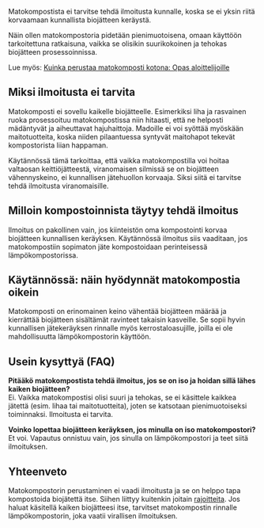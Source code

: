Matokompostista ei tarvitse tehdä ilmoitusta kunnalle, koska se ei yksin riitä korvaamaan kunnallista biojätteen
keräystä.

Näin ollen matokompostoria pidetään pienimuotoisena, omaan käyttöön tarkoitettuna ratkaisuna, vaikka se olisikin
suurikokoinen ja tehokas biojätteen prosessoinnissa.

Lue myös:
[Kuinka perustaa matokomposti kotona: Opas aloittelijoille](https://www.luomuliero.fi/blogi/julkaisu/kuinka-perustaa-matokomposti-kotona-opas-aloittelijoille)

## Miksi ilmoitusta ei tarvita

Matokomposti ei sovellu kaikelle biojätteelle. Esimerkiksi liha ja rasvainen ruoka prosessoituu matokompostissa niin
hitaasti, että ne helposti mädäntyvät ja aiheuttavat hajuhaittoja. Madoille ei voi syöttää myöskään maitotuotteita,
koska niiden pilaantuessa syntyvät maitohapot tekevät kompostorista liian happaman.

Käytännössä tämä tarkoittaa, että vaikka matokompostilla voi hoitaa valtaosan keittiöjätteestä, viranomaisen silmissä se
on biojätteen vähennyskeino, ei kunnallisen jätehuollon korvaaja. Siksi siitä ei tarvitse tehdä ilmoitusta
viranomaisille.

## Milloin kompostoinnista täytyy tehdä ilmoitus

Ilmoitus on pakollinen vain, jos kiinteistön oma kompostointi korvaa biojätteen kunnallisen keräyksen. Käytännössä
ilmoitus siis vaaditaan, jos matokompostiin sopimaton jäte kompostoidaan perinteisessä lämpökompostorissa.

## Käytännössä: näin hyödynnät matokompostia oikein

Matokomposti on erinomainen keino vähentää biojätteen määrää ja kierrättää biojätteen sisältämät ravinteet takaisin
kasveille. Se sopii hyvin kunnallisen jätekeräyksen rinnalle myös kerrostaloasujille, joilla ei ole mahdollisuutta
lämpökompostorin käyttöön.

## Usein kysyttyä (FAQ)

**Pitääkö matokompostista tehdä ilmoitus, jos se on iso ja hoidan sillä lähes kaiken biojätteen?**  
Ei. Vaikka matokompostisi olisi suuri ja tehokas, se ei käsittele kaikkea jätettä (esim. lihaa tai maitotuotteita),
joten se katsotaan pienimuotoiseksi toiminnaksi. Ilmoitusta ei tarvita.

**Voinko lopettaa biojätteen keräyksen, jos minulla on iso matokompostori?**  
Et voi. Vapautus onnistuu vain, jos sinulla on lämpökompostori ja teet siitä ilmoituksen.

## Yhteenveto

Matokompostorin perustaminen ei vaadi ilmoitusta ja se on helppo tapa kompostoida biojätettä itse. Siihen liittyy
kuitenkin joitain
[rajoitteita](https://www.luomuliero.fi/blogi/julkaisu/mita-saa-laittaa-matokompostoriin-turvalliset-ja-kielletyt-ruoat).
Jos haluat käsitellä kaiken biojätteesi itse, tarvitset matokompostin rinnalle lämpökompostorin, joka vaatii virallisen
ilmoituksen.
